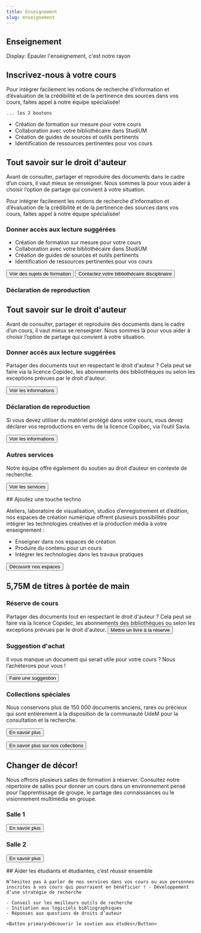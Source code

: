 ```yaml
---
title: Enseignement
slug: enseignement
---
```


<Section>

  # Enseignement

  Display: Épauler l'enseignement, c'est notre rayon

</Section>

<Section bg='bleu200'>
  <h2>Inscrivez-nous à votre cours</h2>

  <p>Pour intégrer facilement les notions de recherche d’information et d’évaluation de la crédibilité et de la pertinence des sources dans vos cours, faites appel à notre équipe spécialisée!</p>

    ... les 2 boutons

  - Création de formation sur mesure pour votre cours
  - Collaboration avec votre bibliothécaire dans StudiUM
  - Création de guides de sources et outils pertinents
  - Identification de ressources pertinentes pour vos cours

</Section>

<Section bg='bleuPrincipal'>

  <h2>Tout savoir sur le droit d'auteur</h2>

  <p>Avant de consulter, partager et reproduire des documents dans le cadre d’un cours, il vaut mieux se renseigner. Nous sommes là pour vous aider à choisir l’option de partage qui convient à votre situation.</p>

  Pour intégrer facilement les notions de recherche d’information et d’évaluation de la crédibilité et de la pertinence des sources dans vos cours, faites appel à notre équipe spécialisée! 

  <h3>Donner accès aux lecture suggérées</h3>

  - Création de formation sur mesure pour votre cours
  - Collaboration avec votre bibliothécaire dans StudiUM
  - Création de guides de sources et outils pertinents
  - Identification de ressources pertinentes pour vos cours

  <Button primary href="">Voir des sujets de formation</Button>
  <Button secondary href="">Contactez votre bibliothécaire disciplinaire</Button>

  ### Déclaration de reproduction

</Section>

<Section bg='bleuPrincipal'>

  ## Tout savoir sur le droit d'auteur

  Avant de consulter, partager et reproduire des documents dans le cadre d’un cours, il vaut mieux se renseigner. Nous sommes là pour vous aider à choisir l’option de partage qui convient à votre situation.

  ### Donner accès aux lecture suggérées

  Partager des documents tout en respectant le droit d'auteur ? Cela peut se faire via la licence Copidec, les abonnements des bibliothèques ou selon les exceptions prévues par le droit d'auteur.

  <Button primary>Voir les informations</Button>

  ### Déclaration de reproduction

  Si vous devez utiliser du matériel protégé dans votre cours, vous devez déclarer vos reproductions en vertu de la licence Copibec, via l’outil Savia.

  <Button primary>Voir les informations</Button>

  ### Autres services

  Notre équipe offre également du soutien au droit d’auteur en contexte de recherche.

  <Button>Voir les services</Button>

</Section>

<Section bg='bleu600'>
  ## Ajoutez une touche techno
  
  Ateliers, laboratoire de visualisation, studios d’enregistrement et d’édition, nos espaces de création numérique offrent plusieurs possibilités pour intégrer les technologies créatives et la production média à votre enseignement :
  
  - Enseigner dans nos espaces de création
  - Produire du contenu pour un cours
  - Intégrer les technologies dans les travaux pratiques

  <Button primary>Découvrir nos espaces</Button>
</Section>

<Section bg='bleuPrincipal'>

  ## 5,75M de titres à portée de main
  ### Réserve de cours
  Partager des documents tout en respectant le droit d'auteur ? Cela peut se faire via la licence Copidec, les abonnements des bibliothèques ou selon les exceptions prévues par le droit d'auteur.
  <Button primary>Mettre un livre à la réserve</Button>

  ### Suggestion d'achat

  Il vous manque un document qui serait utile pour votre cours ? Nous l’achèterons pour vous !

  <Button primary>Faire une suggestion</Button>

  ### Collections spéciales

  Nous conservons plus de 150 000 documents anciens, rares ou précieux qui sont entièrement à la disposition de la communauté UdeM pour la consultation et la recherche.

  <Button primary>En savoir plus</Button>

  <Button secondary>En savoir plus sur nos collections</Button>

</Section>

<Section bg='vertFonce'>

  ## Changer de décor!

  Nous offrons plusieurs salles de formation à réserver. Consultez notre répertoire de salles pour donner un cours dans un environnement pensé pour l’apprentissage de groupe, le partage des connaissances ou le visionnement multimédia en groupe.

  ### Salle 1

  <Button primary>En savoir plus</Button>

  ### Salle 2

  <Button primary>En savoir plus</Button>

</Section>

<Section bg='vertFonce'>

</Section>

<Section bg='rose300'>
    ## Aider les étudiants et étudiantes, c’est réussir ensemble
    
    N’hésitez pas à parler de nos services dans vos cours ou aux personnes inscrites à vos cours qui pourraient en bénéficier ! - Développement d’une stratégie de recherche
    
    - Conseil sur les meilleurs outils de recherche
    - Initiation aux logiciels bibliographiques
    - Réponses aux questions de droits d’auteur

    <Button primary>Découvrir le soutien aux études</Button>

</Section>
